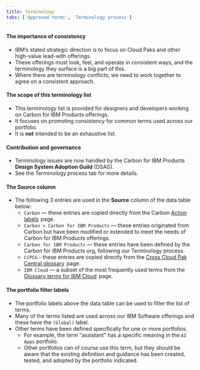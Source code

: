 ```yaml
---
title: Terminology
tabs: ['Approved terms', 'Terminology process']
---
```


<Row>
<Column colMd={8} colLg={16}>
<Accordion>
<AccordionItem title="About">

<Row>
<Column colMd={8} colLg={16}>

#### The importance of consistency
- IBM’s stated strategic direction is to focus on Cloud Paks and other high-value lead-with offerings.
- These offerings must look, feel, and operate in consistent ways, and the terminology they surface is a big part of this.
- Where there are terminology conflicts, we need to work together to agree on a consistent approach.

#### The scope of this terminology list
- This terminology list is provided for designers and developers working on Carbon for IBM Products offerings.
- It focuses on promoting consistency for common terms used across our portfolio.
- It is **not** intended to be an exhaustive list.

#### Contribution and governance
- Terminology issues are now handled by the Carbon for IBM Products **Design System Adoption Guild** (DSAG).
- See the <Link to="/content/terminology/terminology-process">Terminology process</Link> tab for more details.

#### The Source column
- The following 3 entries are used in the **Source** column of the data table below:
  - `Carbon` — these entries are copied directly from the Carbon <a href="https://www.carbondesignsystem.com/guidelines/content/action-labels" target="_blank">Action labels<Launch16 fill="#0F62FE" style="vertical-align:middle; margin: 0 2px 2px 0"/></a> page.
  - `Carbon > Carbon for IBM Products` — these entries originated from Carbon but have been modified or extended to meet the needs of Carbon for IBM Products offerings.
  - `Carbon for IBM Products` — these entries have been defined by the Carbon for IBM Products org, following our <Link to="/content/terminology/terminology-process">Terminology process</Link>.
  - `CCPCG` - these entries are copied directly from the <a href="https://pages.github.ibm.com/IBMPrivateCloud/cloud-paks-content/terms/glossary" target="_blank">Cross Cloud Pak Central glossary<Launch16 fill="#0F62FE" style="vertical-align:middle; margin: 0 2px 2px 0"/></a> page.
  - `IBM Cloud` —  a subset of the most frequently used terms from the <a href="https://cloud.ibm.com/docs/overview/glossary?topic=overview-glossary" target="_blank">Glossary terms for IBM Cloud<Launch16 fill="#0F62FE" style="vertical-align:middle; margin: 0 2px 2px 0"/></a> page. 

#### The portfolio filter labels
- The portfolio labels above the data table can be used to filter the list of terms.
- Many of the terms listed are used across our IBM Software offerings and these have the `(Global)` label.
- Other terms have been defined specifically for one or more portfolios.
  - For example, the term "assistant" has a specific meaning in the `AI Apps` portfolio.
  - Other portfolios can of course use this term, but they should be aware that the existing definition and guidance has been created, tested, and adopted by the portfolio indicated.

</Column>
</Row>

</AccordionItem>
</Accordion>
</Column>
</Row>

<Glossary />